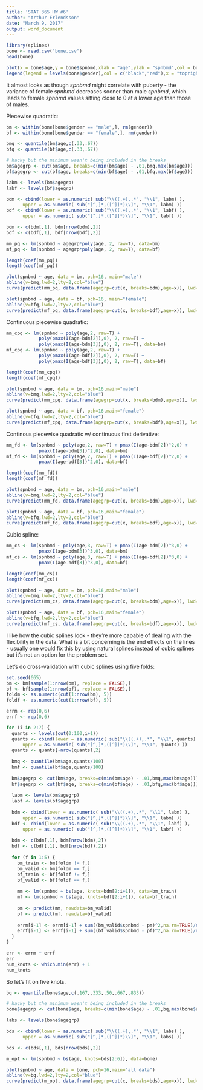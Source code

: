 ```yaml
---
title: 'STAT 365 HW #6'
author: "Arthur Erlendsson"
date: "March 9, 2017"
output: word_document
---
```

```r
library(splines)
bone <- read.csv("bone.csv")
head(bone)
```

```r
plot(x = bone$age,y = bone$spnbmd,xlab = "age",ylab = "spnbmd",col = bone$gender)
legend(legend = levels(bone$gender),col = c("black","red"),x = "topright",pch=3)
```

It almost looks as though $spnbmd$ might correlate with puberty - the variance of female $spnbmd$ decreases sooner than male $spnbmd$, which leads to female $spnbmd$ values sitting close to 0 at a lower age than those of males.

Piecewise quadratic:

```r
bm <- within(bone[bone$gender == "male",], rm(gender))
bf <- within(bone[bone$gender == "female",], rm(gender))

bmq <- quantile(bm$age,c(.33,.67))
bfq <- quantile(bf$age,c(.33,.67))

# hacky but the minimum wasn't being included in the breaks
bm$agegrp <- cut(bm$age, breaks=c(min(bm$age) - .01,bmq,max(bm$age)))
bf$agegrp <- cut(bf$age, breaks=c(min(bf$age) - .01,bfq,max(bf$age)))

labm <- levels(bm$agegrp)
labf <- levels(bf$agegrp)

bdm <- cbind(lower = as.numeric( sub("\\((.+),.*", "\\1", labm) ),
      upper = as.numeric( sub("[^,]*,([^]]*)\\]", "\\1", labm) ))
bdf <- cbind(lower = as.numeric( sub("\\((.+),.*", "\\1", labf) ),
      upper = as.numeric( sub("[^,]*,([^]]*)\\]", "\\1", labf) ))

bdm <- c(bdm[,1], bdm[nrow(bdm),2])
bdf <- c(bdf[,1], bdf[nrow(bdf),2])

mm_pq <- lm(spnbmd ~ agegrp*poly(age, 2, raw=T), data=bm)
mf_pq <- lm(spnbmd ~ agegrp*poly(age, 2, raw=T), data=bf)

length(coef(mm_pq))
length(coef(mf_pq))

plot(spnbmd ~ age, data = bm, pch=16, main="male")
abline(v=bmq,lwd=2,lty=2,col="blue")
curve(predict(mm_pq, data.frame(agegrp=cut(x, breaks=bdm),age=x)), lwd=2, col=2, add=TRUE)

plot(spnbmd ~ age, data = bf, pch=16, main="female")
abline(v=bfq,lwd=2,lty=2,col="blue")
curve(predict(mf_pq, data.frame(agegrp=cut(x, breaks=bdf),age=x)), lwd=2, col=2, add=TRUE)
```


Continuous piecewise quadratic:
```r
mm_cpq <- lm(spnbmd ~ poly(age,2, raw=T) + 
            poly(pmax(I(age-bdm[2]),0), 2, raw=T) +
            poly(pmax(I(age-bdm[3]),0), 2, raw=T), data=bm)
mf_cpq <- lm(spnbmd ~ poly(age,2, raw=T) + 
            poly(pmax(I(age-bdf[2]),0), 2, raw=T) +
            poly(pmax(I(age-bdf[3]),0), 2, raw=T), data=bf)

length(coef(mm_cpq))
length(coef(mf_cpq))

plot(spnbmd ~ age, data = bm, pch=16,main="male")
abline(v=bmq,lwd=2,lty=2,col="blue")
curve(predict(mm_cpq, data.frame(agegrp=cut(x, breaks=bdm),age=x)), lwd=2, col=2, add=TRUE)

plot(spnbmd ~ age, data = bf, pch=16,main="female")
abline(v=bfq,lwd=2,lty=2,col="blue")
curve(predict(mf_cpq, data.frame(agegrp=cut(x, breaks=bdf),age=x)), lwd=2, col=2, add=TRUE)
```


Continous piecewise quadratic w/ continuous first derivative:
```r
mm_fd <- lm(spnbmd ~ poly(age,2, raw=T) + pmax(I(age-bdm[2])^2,0) + 
            pmax(I(age-bdm[3])^2,0), data=bm)
mf_fd <- lm(spnbmd ~ poly(age,2, raw=T) + pmax(I(age-bdf[2])^2,0) + 
            pmax(I(age-bdf[3])^2,0), data=bf)

length(coef(mm_fd))
length(coef(mf_fd))

plot(spnbmd ~ age, data = bm, pch=16,main="male")
abline(v=bmq,lwd=2,lty=2,col="blue")
curve(predict(mm_fd, data.frame(agegrp=cut(x, breaks=bdm),age=x)), lwd=2, col=2, add=TRUE)

plot(spnbmd ~ age, data = bf, pch=16,main="female")
abline(v=bfq,lwd=2,lty=2,col="blue")
curve(predict(mf_fd, data.frame(agegrp=cut(x, breaks=bdf),age=x)), lwd=2, col=2, add=TRUE)
```


Cubic spline:
```r
mm_cs <- lm(spnbmd ~ poly(age,3, raw=T) + pmax(I(age-bdm[2])^3,0) + 
            pmax(I(age-bdm[3])^3,0), data=bm)
mf_cs <- lm(spnbmd ~ poly(age,3, raw=T) + pmax(I(age-bdf[2])^3,0) + 
            pmax(I(age-bdf[3])^3,0), data=bf)

length(coef(mm_cs))
length(coef(mf_cs))

plot(spnbmd ~ age, data = bm, pch=16,main="male")
abline(v=bmq,lwd=2,lty=2,col="blue")
curve(predict(mm_cs, data.frame(agegrp=cut(x, breaks=bdm),age=x)), lwd=2, col=2, add=TRUE)

plot(spnbmd ~ age, data = bf, pch=16,main="female")
abline(v=bfq,lwd=2,lty=2,col="blue")
curve(predict(mf_cs, data.frame(agegrp=cut(x, breaks=bdf),age=x)), lwd=2, col=2, add=TRUE)
```


I like how the cubic splines look - they're more capable of dealing with the flexibility in the data.  What is a bit concerning is the end effects on the lines - usually one would fix this by using natural splines instead of cubic splines but it's not an option for the problem set.

Let's do cross-validation with cubic splines using five folds:
```r
set.seed(665)
bm <- bm[sample(1:nrow(bm), replace = FALSE),]
bf <- bf[sample(1:nrow(bf), replace = FALSE),]
foldm <- as.numeric(cut(1:nrow(bm), 5))
foldf <- as.numeric(cut(1:nrow(bf), 5))

errm <- rep(0,6)
errf <- rep(0,6)

for (i in 2:7) {
  quants <- levels(cut(0:100,i+1))
  quants <- cbind(lower = as.numeric( sub("\\((.+),.*", "\\1", quants) ),
      upper = as.numeric( sub("[^,]*,([^]]*)\\]", "\\1", quants) ))
  quants <- quants[-nrow(quants),2]
  
  bmq <- quantile(bm$age,quants/100)
  bmf <- quantile(bf$age,quants/100)
  
  bm$agegrp <- cut(bm$age, breaks=c(min(bm$age) - .01,bmq,max(bm$age)))
  bf$agegrp <- cut(bf$age, breaks=c(min(bf$age) - .01,bfq,max(bf$age)))
  
  labm <- levels(bm$agegrp)
  labf <- levels(bf$agegrp)
  
  bdm <- cbind(lower = as.numeric( sub("\\((.+),.*", "\\1", labm) ),
      upper = as.numeric( sub("[^,]*,([^]]*)\\]", "\\1", labm) ))
  bdf <- cbind(lower = as.numeric( sub("\\((.+),.*", "\\1", labf) ),
      upper = as.numeric( sub("[^,]*,([^]]*)\\]", "\\1", labf) ))
  
  bdm <- c(bdm[,1], bdm[nrow(bdm),2])
  bdf <- c(bdf[,1], bdf[nrow(bdf),2])
  
  for (f in 1:5) {
    bm_train <- bm[foldm != f,]
    bm_valid <- bm[foldm == f,]
    bf_train <- bf[foldf != f,]
    bf_valid <- bf[foldf == f,]
    
    mm <- lm(spnbmd ~ bs(age, knots=bdm[2:i+1]), data=bm_train)
    mf <- lm(spnbmd ~ bs(age, knots=bdf[2:i+1]), data=bf_train)
    
    pm <- predict(mm, newdata=bm_valid)
    pf <- predict(mf, newdata=bf_valid)
    
    errm[i-1] <- errm[i-1] + sum((bm_valid$spnbmd - pm)^2,na.rm=TRUE)/nrow(bm_valid)
    errf[i-1] <- errf[i-1] + sum((bf_valid$spnbmd - pf)^2,na.rm=TRUE)/nrow(bf_valid)
  }
}

err <- errm + errf
err
num_knots <- which.min(err) + 1
num_knots
```


So let's fit on five knots.
```r
bq <- quantile(bone$age,c(.167,.333,.50,.667,.833))

# hacky but the minimum wasn't being included in the breaks
bone$agegrp <- cut(bone$age, breaks=c(min(bone$age) - .01,bq,max(bone$age)))

labs <- levels(bone$agegrp)

bds <- cbind(lower = as.numeric( sub("\\((.+),.*", "\\1", labs) ),
      upper = as.numeric( sub("[^,]*,([^]]*)\\]", "\\1", labs) ))

bds <- c(bds[,1], bds[nrow(bds),2])

m_opt <- lm(spnbmd ~ bs(age, knots=bds[2:6]), data=bone)

plot(spnbmd ~ age, data = bone, pch=16,main="all data")
abline(v=bq,lwd=2,lty=2,col="blue")
curve(predict(m_opt, data.frame(agegrp=cut(x, breaks=bds),age=x)), lwd=2, col=2, add=TRUE)
```